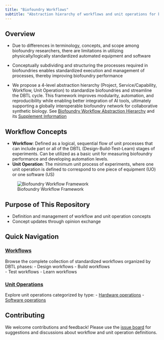 ```yaml
---
title: "Biofoundry Workflows"
subtitle: "Abstraction hierarchy of workflows and unit operations for biofoundry automation"
---
```


## Overview

- Due to differences in terminology, concepts, and scope among biofoundry researchers, there are limitations in utilizing physically/logically standardized automated equipment and software 

- Conceptually subdividing and structuring the processes required in biofoundries enables standardized execution and management of processes, thereby improving biofoundry performance

- We propose a 4-level abstraction hierarchy (Project, Service/Capability, Workflow, Unit Operation) to standardize biofoundries and streamline the DBTL cycle. This framework improves modularity, automation, and reproducibility while enabling better integration of AI tools, ultimately supporting a globally interoperable biofoundry network for collaborative synthetic biology. See [Biofoundry Workflow Abstraction Hierarchy](resources\Biofoundry_workflow_Abstraction_hierarchy_manuscript_v250605.pdf) and its [Supplement Information](resources\Biofoundry_workflow_Abstraction_hierarchy_suppl_v250605.pdf)



## Workflow Concepts

- **Workflow**: Defined as a logical, sequential flow of unit processes that can include part or all of the DBTL (Design-Build-Test-Learn) stages of experiments. Can be utilized as a basic unit for measuring biofoundry performance and developing automation levels.
- **Unit Operation**: The minimum unit process of experiments, where one unit operation is defined to correspond to one piece of equipment (UO) or one software (US)

![Biofoundry Workflow Framework](figure1.jpg)

## Purpose of This Repository

- Definition and management of workflow and unit operation concepts
- Concept updates through opinion exchange

## Quick Navigation

::: {.grid}

::: {.g-col-6}
### [Workflows](workflows.qmd)
Browse the complete collection of standardized workflows organized by DBTL phases:
- Design workflows
- Build workflows  
- Test workflows
- Learn workflows
:::

::: {.g-col-6}
### [Unit Operations](unit-operations-hw.qmd)
Explore unit operations categorized by type:
- [Hardware operations](unit-operations-hw.qmd)
- [Software operations](unit-operations-sw.qmd)
:::

:::

## Contributing

We welcome contributions and feedback! Please use the [issue board](https://github.com/sblabkribb/biofoundry_workflows/issues) for suggestions and discussions about workflow and unit operation definitions. 